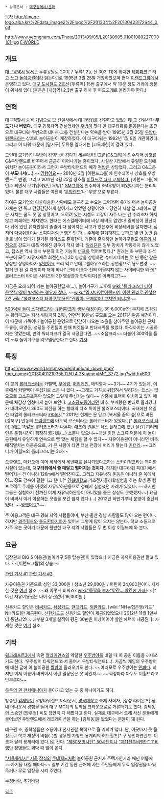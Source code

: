  * 상위문서 : [[대구광역시/문화]]

[[목차]] 
http://image-logo.alba.kr/%2Fdata_image2%2Flogo%2F201304%2F20130423172644_0.gif

http://www.yeongnam.com/Photo/2013/09/05/L20130905.01001080227000101.jpg
[https://www.eworld.kr/ E·WORLD]
== 개요 ==
[[대구광역시]] [[달서구]] 두류공원로 200(구 두류1,2동 산 302-11)에 위치한 [[테마파크]][* 라고 쓰고 [[놀이공원]]이라 읽는다.]로 1995년 3월 25일 개장하였으며 현재 [[이랜드그룹]]에서 운영하고 있다. [[대구 도시철도 2호선]] [두류역] 15번 출구에서 약 10분 정도 거리에 정문이 위치해 있다.(후문은 [내당역] 2,3번 출구 하차 후 파도고개로 올라가야 한다.)

== 연혁 ==
대구직할시 승격 기념으로 모 건설사에서 [[대구타워]]를 건설하고 있었는데 그 건설사가 '''부도가 나 버렸다.''' 대구·경북지역 건설업체인 [[우방]]이 짓다 만 대구타워를 완공한다는 조건으로 대구타워 주변으로 테마파크를 건설한다는 약속을 받아 1995년 3월 25일 [[우방타워랜드]]라는 상호로 놀이공원이 개장하였다. 이 대구타워는 1992년 1월 8일 개관하였다. 그리고 이 타워 때문에 [달서구] 두류동 일대에는 [고도제한]이 걸려 있다.

그런데 모기업인 우방이 경영난을 겪다가 세븐마운틴그룹(C&그룹)에 인수되어 상호를 C&우방랜드로 바꾸어서 근근히 이어나가는 중이었다. 사실상 지방에서 유일한 도심에 위치한 놀이공원이라서 그런지 우방타워랜드의 매각 [[떡밥]]은 상당했다. 그리고 C&그룹이 '''부도나서(...)''' ~~[[망했어요]]~~ 2010년 3월 [이랜드그룹]에 인수되어서 상호를 우방랜드로 변경, 그리고 2011년 3월 25일 상호를 [http://www.imaeil.com/sub_news/sub_news_view.php?news_id=12412&yy=2011 이월드로 다시 교체했다.] [이랜드그룹]에 인수 되면서 모기업이었던 우방[* [[SM]]그룹에 인수되어 SM우방이 되었다.]과는 분리되었다. 물론 대구 사람들은 여전히 '[[우방랜드]]'나 '우방'으로 부른다.

하여튼 모기업의 아슬아슬한 상황에도 불구하고 수요는 그럭저럭 유지되어서 놀이공원 자체는 안 죽고 간당간당하게 살아가고 있었던 상황이었다. 당연히 시설 업그레이드 같은 사치는 꿈도 못 꿀 상황이고, 오히려 있는 시설도 고장이 자주 나는 건 수리조차 하지 않고 폐쇄하는 처지였다. 한때는 에스컬레이터에 비상 레버도 없었다! 중학생이 장난치다 뒤에 있던 유치원생이 줄줄이 다 넘어지는 사고가 있은후에 비상레버를 설치했다. 심지어 다람쥐통이나 스피디처럼 운행은 안 하는 주제에 철거하지도 못하고 몇 년 동안 흉물로 남아 있다가 철거된 케이스도 존재한다. 기존에 존재하던 놀이기구들도 [[어른의 사정]]으로 강도가 대폭 약해진 경우가 적지 않다. [[알라딘]]은 일부 장치가 작동하지 않게 되었고, 탑스핀 역시 좌석 부분의 회전 기능이 [[너프]]를 먹어버렸다.[* 원래는 축 부분과 좌석 부분이 모두 자유자재로 회전한다.] 3D 영상을 상영하던 슈퍼시네마는 몇 년 동안 같은 영상만 상영하다가 [[망했어요]] 크리 먹고 안데르센하우스라는 공연장으로 용도변경. ~~철거 안 된 걸 다행이라 해야 하나? 근데 이름과 전혀 어울리지 않는 사이버틱한 외관[* 롤러코스터 타이쿤 시리즈의 3D 영상관과 판박이다]은 어쩌려고?~~

지금은 오래 되어 가는 놀이공원답게(...), 놀이기구가 노후해 [[wiki:"롤러코스터 타이쿤"잔고장이 발생하는 경우가 잦다.]] ~~[[wiki:"엘 샤다이"이랜드여, 이런 관리로 괜찮은가?]] [[wiki:"롤러코스터 타이쿤/고용인"괜찮아. 문제없어! 고치면 되니까!]]~~

[[베이퍼웨어|500억을 들여 스파월드라는 워터파크가 생길 예정이다.]] 3만6,000㎡의 부지에 조성되는 워터파크는 지상 4층(지하 2층), 연면적 10만㎡ 규모로 오는 2017년 완공 예정이다. 이 때문에 가뜩이나 놀이공원 운영으로 간간히 나오는 소음을 참아주던 놀이공원 근처 두류동, 대명동, 성당동 주민들이 한때 피켓들고 반대시위를 했었다. 아직까지는 시공하지는 않았는데, 만약 워터파크가 결국 시공된다면...~~소음크리~~ 더불어 300억을 들여 노후 놀이기구를 리모델링한다고 한다. [http://www.newspim.com/view.jsp?newsId=20140407000170 기사]

== 특징 ==
https://www.eworld.kr/cmsware/nfupload_down.php?tmp_name=20130401210356.1250.4.2&name=IMG_3772.jpg?width=600

이 곳의 [[롤러코스터]]는 카멜백, [[부메랑]], [[허리케인]], 매직열차 ~~3기~~ 4기가 있는데, 이 중에서 카멜백이 무섭기로 소문 나 있다.~~그래도 거꾸로 뒤집혀서 달려가는 코스는 없으므로 고소공포증만 없으면 그렇게 무섭지는 않다~~ 산중에 트랙이 위치하고 있기 때문에 체감상 엄청나게 높아 보인다. [[고소공포증]]이라면 비추. 부메랑은 반대로 올라갔다가 내려오면서 360도 회전을 하는 형태의 다소 특이한 롤러코스터이다. 국내에선 유일한 타입의 롤러코스터라 [[카더라]].[* 2011년 현재는 문 닫고 [북서울 꿈의 숲]으로 바뀐 [강북구] 번동의 [[드림랜드]]에 아토믹 코스터라는 롤러코스터가 있었다.][* [[롤러코스터 타이쿤]]에도 '''똑같은''' 롤러코스터가 나온다. 애초에 원본은 식스 플래그에 있던 물건] 허리케인은 운행시간이 굉장히 짧기로(...) 소문나 있으니~~대신 회전 스크류 덕분에 이 놀이공원에서 유일하게 연속으로 뺨 맞는 체험을 할 수 있다~~ 자유이용권이 아니라면 비추. 매직열차는 아동용으로, 키 큰 사람이 타면 터널 천장에 머리가 닿는다 [[카더라]]. ~~그러니까 이월드의 롤러코스터는 3대~~

오클랜드, 마카오에 이어 세계에서 세번째로 설치되었다고하는 스카이점프라는 특이한 시설이 있는데, '''대구타워에서 줄 매달고 떨어지는 것이다.''' 하지만 대구타워 꼭대기에서 떨어지는 건 아니라 126m에서 떨어진다고. 그리고 자유낙하 운동은 아니라 줄 쪽에서 어느 정도 감속이 걸린다고 한다.[* [[경북대학교]] 기초전자물리학실험을 하는 학생 중 텀프로젝트 주제를 이것의 자유낙하운동으로 정해서 실험했던 사례가 있었다. ~~하지만 그들은 실험하기 전까진 이게 자유낙하운동이 아니었을 줄은 상상도 못했겠지~~] 요금이 비싸서 이거 이용하는 모습을 보긴 쉽지 않다.(...) 2012년 하반기부터 운영이 중단되었다. ~~[[망했어요]]?~~

주 이용고객은 대구·경북 지역 사람들이며, 부산·울산·경남 사람들도 많이 오는 편이다. 하지만 [[경주월드]]와 [[통도환타지아]]가 있어서 그렇게 많이 오지는 않는다. 학교 소풍으로 자주 오는 곳이기 때문에 웬만한 대구 지역 사람들은 두 번 이상 이월드에 와 본다.

== 요금 ==
입장권과 BIG 5 이용권(놀이기구 5종 탑승권)이 있었으나 지금은 자유이용권만 팔고 있다. ~~[이랜드그룹]의 상술~~

[http://blog.naver.com/entoi_evans/220012695685 관련 기사 #1] [http://blog.naver.com/entoi_evans/220012695270 관련 기사 #2]
 
자유이용권 기준으로 성인 33,000원 / 청소년 29,000원 / 어린이 24,000원이다. 자세한 것은 [https://www.eworld.kr/guide/02.htm 여기] 참조. ~~왜 이렇게 비싸죠? [[wiki:"등짝을 보자"야간... 야간에 가자!]]~~[* 야간 자유이용권은 나이 상관없이 16,000원.]

신용카드 할인은 [[비씨카드]], [[삼성카드]], [[현대카드]], [[외환카드]], [wiki:"NH농협은행/카드" NH카드]만 제공된다. [[신한카드]]도 신용카드 할인이 제공되었었으나 2012년 11월 1일부터 중단되었다. 대부분 3개월 실적이 평균 30만원 이상이어야 할인 혜택이 제공된다. 자세한 것은 [https://www.eworld.kr/guide/03.htm 여기] 참조.
== 기타 ==
[[워크래프트3]]에서 휴먼 [[얼라이언스]]의 악랄한 [[우주방어]]를 비꼴 때 이 공원 이름을 꺼내쓰기도 한다. '우주방어 타워랜드'라서 줄여서 우방타워랜드(…). 가끔씩 게임의 우주방어에 대한 글에 이 놀이공원 [[짤방]]이 올라오기도 한다. ~~여러모로 우주방어는 [[민폐]]다. 하지만 이제 이름이 바뀌어서 이런 말장난은 못 하겠지~~ ~~걱정마라 아무도 이월드라고 안부른다~~

[[북두의 권 펀치매니아]]가 돌아가고 있는 곳 중 하나이기도 하다.

방송인 [[김제동]]이 우방타워랜드 아나운서, [[경북대학교]] 축제 사회자, [삼성 라이온즈] 장내 아나운서 경험을 들어 대구 MC계의 트리플 크라운으로로 거론하기도 했다. 김제동의 스승인 [방우정] 씨도 당연히 다 해봤다고 한다. 실제로 대구에서 오래 사신 분들에게 물어보면 우방랜드에서 레크레이션을 하는 [김제동]을 봤었다는 분들이 꽤 된다.

대구권 초, 중학생들은 소풍이나 전시관람 목적으로 올 기회가 많다. 단, 이곳마저 못 올 정도로 학교 재정이 비참(..)할 경우엔 가창면 용계리의 허브힐즈[* 구 냉천자연랜드. 이름과 달리 용계리에 있다.]로 간다. [["제50보병사단" 50사단]]이나 [["제11전투비행단" 11비행단]] 장병들도 외박 때 많이 온다.

[["서울특별시" 서울]] [[잠실]]의 [[롯데월드]]처럼 놀이공원 근처가 주택가인지라 매년 여름에 ~~자기들 내킬 때마다~~ 일부 기간 동안 근처에 사는 주민들에게 무료 입장권을 나눠주거나 무료 입장을 시켜 주었다. 

[[수정바람]], [[추가바람]]

[[각주]]
